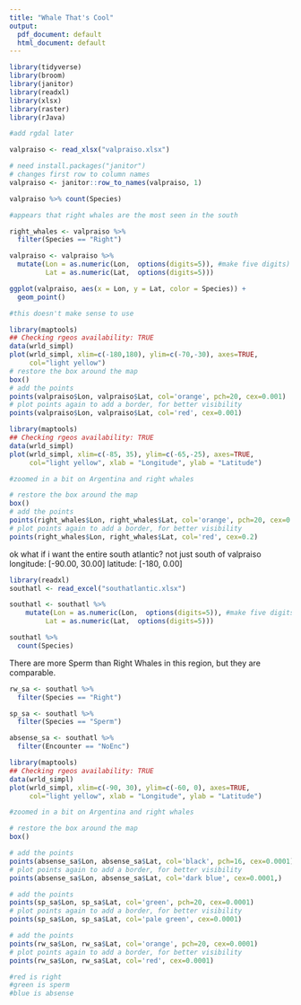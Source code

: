 ```yaml
---
title: "Whale That's Cool"
output:
  pdf_document: default
  html_document: default
---
```


```r
library(tidyverse)
library(broom)
library(janitor)
library(readxl)
library(xlsx)
library(raster)
library(rJava)

#add rgdal later
```



```r
valpraiso <- read_xlsx("valpraiso.xlsx")

# need install.packages("janitor")
# changes first row to column names
valpraiso <- janitor::row_to_names(valpraiso, 1) 
```

```r
valpraiso %>% count(Species)

#appears that right whales are the most seen in the south

right_whales <- valpraiso %>%
  filter(Species == "Right")
```

```r
valpraiso <- valpraiso %>% 
  mutate(Lon = as.numeric(Lon,  options(digits=5)), #make five digits)
         Lat = as.numeric(Lat,  options(digits=5))) 
```


```r
ggplot(valpraiso, aes(x = Lon, y = Lat, color = Species)) +
  geom_point()

#this doesn't make sense to use
```

```r
library(maptools)
## Checking rgeos availability: TRUE
data(wrld_simpl)
plot(wrld_simpl, xlim=c(-180,180), ylim=c(-70,-30), axes=TRUE, 
     col="light yellow")
# restore the box around the map
box()
# add the points
points(valpraiso$Lon, valpraiso$Lat, col='orange', pch=20, cex=0.001)
# plot points again to add a border, for better visibility
points(valpraiso$Lon, valpraiso$Lat, col='red', cex=0.001)
```


```r
library(maptools)
## Checking rgeos availability: TRUE
data(wrld_simpl)
plot(wrld_simpl, xlim=c(-85, 35), ylim=c(-65,-25), axes=TRUE, 
     col="light yellow", xlab = "Longitude", ylab = "Latitude")

#zoomed in a bit on Argentina and right whales

# restore the box around the map
box()
# add the points
points(right_whales$Lon, right_whales$Lat, col='orange', pch=20, cex=0.2)
# plot points again to add a border, for better visibility
points(right_whales$Lon, right_whales$Lat, col='red', cex=0.2)
```


ok what if i want the entire south atlantic? not just south of valpraiso
longitude: [-90.00, 30.00]
latitude: [-180, 0.00]

```r
library(readxl)
southatl <- read_excel("southatlantic.xlsx")

southatl <- southatl %>%
    mutate(Lon = as.numeric(Lon,  options(digits=5)), #make five digits)
         Lat = as.numeric(Lat,  options(digits=5))) 

```

```r
southatl %>%
  count(Species)
```

There are more Sperm than Right Whales in this region, but they are comparable.

```r
rw_sa <- southatl %>%
  filter(Species == "Right")

sp_sa <- southatl %>%
  filter(Species == "Sperm")

absense_sa <- southatl %>% 
  filter(Encounter == "NoEnc")
```


```r
library(maptools)
## Checking rgeos availability: TRUE
data(wrld_simpl)
plot(wrld_simpl, xlim=c(-90, 30), ylim=c(-60, 0), axes=TRUE, 
     col="light yellow", xlab = "Longitude", ylab = "Latitude")

#zoomed in a bit on Argentina and right whales

# restore the box around the map
box()

# add the points
points(absense_sa$Lon, absense_sa$Lat, col='black', pch=16, cex=0.0001)
# plot points again to add a border, for better visibility
points(absense_sa$Lon, absense_sa$Lat, col='dark blue', cex=0.0001,)

# add the points
points(sp_sa$Lon, sp_sa$Lat, col='green', pch=20, cex=0.0001)
# plot points again to add a border, for better visibility
points(sp_sa$Lon, sp_sa$Lat, col='pale green', cex=0.0001)

# add the points
points(rw_sa$Lon, rw_sa$Lat, col='orange', pch=20, cex=0.0001)
# plot points again to add a border, for better visibility
points(rw_sa$Lon, rw_sa$Lat, col='red', cex=0.0001)

#red is right
#green is sperm
#blue is absense

```



